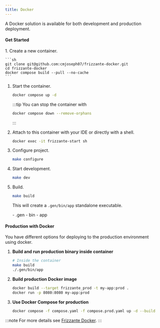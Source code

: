 ```yaml
---
title: Docker
---
```



A Docker solution is available for both development and production deployment.

#### Get Started

<Steps>
1. Create a new container.

    ```sh
    git clone git@github.com:cmjoseph07/frizzante-docker.git
    cd frizzante-docker
    docker compose build --pull --no-cache
    ```

1. Start the container.

    ```sh
    docker compose up -d
    ```

    :::tip
    You can stop the container with
    ```sh
    docker compose down --remove-orphans
    ```
    :::

1. Attach to this container with your IDE or directly with a shell.

    ```sh
    docker exec -it frizzante-start sh
    ```

1. Configure project.

    ```sh
    make configure
    ```
1. Start development.

    ```sh
    make dev
    ```

1. Build.

    ```sh
    make build
    ```

    This will create a `.gen/bin/app` standalone executable.

    <FileTree>
       - .gen
          - bin
             - app
    </FileTree>
</Steps>

#### Production with Docker

You have different options for deploying to the production environment using docker.

1. **Build and run production binary inside container**

    ```sh
    # Inside the container
    make build
    ./.gen/bin/app
    ```

1. **Build production Docker image**

    ```sh
    docker build --target frizzante_prod -t my-app:prod .
    docker run -p 8080:8080 my-app:prod
    ```

1. **Use Docker Compose for production**

    ```sh
    docker compose -f compose.yaml -f compose.prod.yaml up -d --build
    ```

:::note
For more details see [Frizzante Docker](https://github.com/cmjoseph07/frizzante-docker).
:::